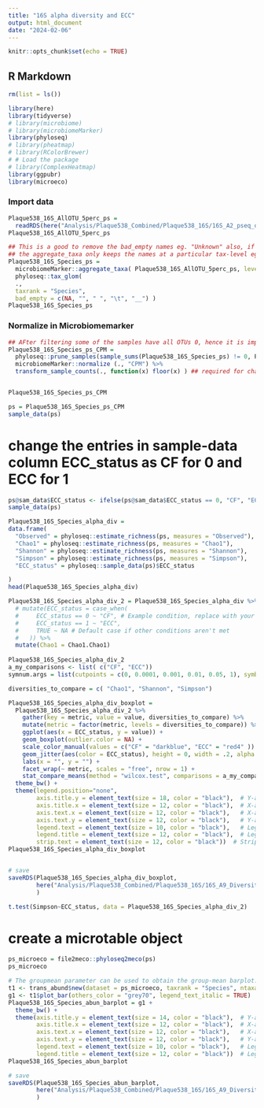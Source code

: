 ```yaml
---
title: "16S alpha diversity and ECC"
output: html_document
date: "2024-02-06"
---
```


```r
knitr::opts_chunk$set(echo = TRUE)
```

## R Markdown
```r
rm(list = ls())
```

```r
library(here)
library(tidyverse)
# library(microbiome)
# library(microbiomeMarker)
library(phyloseq)
# library(pheatmap)
# library(RColorBrewer)
# # Load the package
# library(ComplexHeatmap)
library(ggpubr)
library(microeco)
```


### Import data

```r
Plaque538_16S_AllOTU_5perc_ps =
  readRDS(here("Analysis/Plaque538_Combined/Plaque538_16S/16S_A2_pseq_objects/Plaque538_16S_AllOTU_5perc_ps_17_vars_240306.Rds"))
Plaque538_16S_AllOTU_5perc_ps

## This is a good to remove the bad_empty names eg. "Unknown" also, if required
## the aggregate_taxa only keeps the names at a particular tax-level eg Species with prerix "g__"
Plaque538_16S_Species_ps = 
  microbiomeMarker::aggregate_taxa( Plaque538_16S_AllOTU_5perc_ps, level = "Species", verbose = FALSE) %>%
  phyloseq::tax_glom(
  .,
  taxrank = "Species",
  bad_empty = c(NA, "", " ", "\t", "__") ) 
Plaque538_16S_Species_ps
```
### Normalize in Microbiomemarker

```r
## AFter filtering some of the samples have all OTUs 0, hence it is important to add one to mitigate this problem
Plaque538_16S_Species_ps_CPM =
  phyloseq::prune_samples(sample_sums(Plaque538_16S_Species_ps) != 0, Plaque538_16S_Species_ps) %>% 
  microbiomeMarker::normalize (., "CPM") %>% 
  transform_sample_counts(., function(x) floor(x) ) ## required for chao1


Plaque538_16S_Species_ps_CPM
```


```r
ps = Plaque538_16S_Species_ps_CPM
sample_data(ps)
```

# change the entries in sample-data column ECC_status as CF for 0 and ECC for 1
```r
ps@sam_data$ECC_status <- ifelse(ps@sam_data$ECC_status == 0, "CF", "ECC") 
sample_data(ps)
```



```r
Plaque538_16S_Species_alpha_div = 
data.frame(
  "Observed" = phyloseq::estimate_richness(ps, measures = "Observed"),
  "Chao1" = phyloseq::estimate_richness(ps, measures = "Chao1"),
  "Shannon" = phyloseq::estimate_richness(ps, measures = "Shannon"),
  "Simpson" = phyloseq::estimate_richness(ps, measures = "Simpson"),
  "ECC_status" = phyloseq::sample_data(ps)$ECC_status

)
head(Plaque538_16S_Species_alpha_div)
```

```r
Plaque538_16S_Species_alpha_div_2 = Plaque538_16S_Species_alpha_div %>% 
  # mutate(ECC_status = case_when(
  #     ECC_status == 0 ~ "CF", # Example condition, replace with your actual logic
  #     ECC_status == 1 ~ "ECC",
  #     TRUE ~ NA # Default case if other conditions aren't met
  #   )) %>% 
  mutate(Chao1 = Chao1.Chao1) 
  
Plaque538_16S_Species_alpha_div_2
a_my_comparisons <- list( c("CF", "ECC"))
symnum.args = list(cutpoints = c(0, 0.0001, 0.001, 0.01, 0.05, 1), symbols = c("****", "***", "**", "*", "ns"))

diversities_to_compare = c( "Chao1", "Shannon", "Simpson")

Plaque538_16S_Species_alpha_div_boxplot = 
  Plaque538_16S_Species_alpha_div_2 %>%
    gather(key = metric, value = value, diversities_to_compare) %>%
    mutate(metric = factor(metric, levels = diversities_to_compare)) %>%
    ggplot(aes(x = ECC_status, y = value)) +
    geom_boxplot(outlier.color = NA) +
    scale_color_manual(values = c("CF" = "darkblue", "ECC" = "red4" )) +
    geom_jitter(aes(color = ECC_status), height = 0, width = .2, alpha = 0.7) +
    labs(x = "", y = "") +
    facet_wrap(~ metric, scales = "free", nrow = 1) +
    stat_compare_means(method = "wilcox.test", comparisons = a_my_comparisons, label = "p.signif", symnum.args = symnum.args) +
  theme_bw() +
  theme(legend.position="none",
        axis.title.y = element_text(size = 18, color = "black"),  # Y-axis title with specific size
        axis.title.x = element_text(size = 12, color = "black"),  # X-axis title with default size
        axis.text.x = element_text(size = 12, color = "black"),   # X-axis text with default size
        axis.text.y = element_text(size = 12, color = "black"),   # Y-axis text with default size
        legend.text = element_text(size = 10, color = "black"),   # Legend text with default size
        legend.title = element_text(size = 12, color = "black"),  # Legend title with default size
        strip.text = element_text(size = 12, color = "black"))  # Strip text with default size
Plaque538_16S_Species_alpha_div_boxplot


# save
saveRDS(Plaque538_16S_Species_alpha_div_boxplot,
        here("Analysis/Plaque538_Combined/Plaque538_16S/16S_A9_Diversity/Plaque538_16S_Species_alpha_div_boxplot.rds")
        )
```
```r
t.test(Simpson~ECC_status, data = Plaque538_16S_Species_alpha_div_2)
```

# create a microtable object

```r
ps_microeco = file2meco::phyloseq2meco(ps)
ps_microeco
```

```r
# The groupmean parameter can be used to obtain the group-mean barplot.
t1 <- trans_abund$new(dataset = ps_microeco, taxrank = "Species", ntaxa = 20, use_percentage = FALSE, groupmean = "ECC_status")
g1 <- t1$plot_bar(others_color = "grey70", legend_text_italic = TRUE)
Plaque538_16S_Species_abun_barplot = g1 +
  theme_bw() +
  theme(axis.title.y = element_text(size = 14, color = "black"),  # Y-axis title with specific size
        axis.title.x = element_text(size = 12, color = "black"),  # X-axis title with default size
        axis.text.x = element_text(size = 12, color = "black"),   # X-axis text with default size
        axis.text.y = element_text(size = 12, color = "black"),   # Y-axis text with default size
        legend.text = element_text(size = 10, color = "black"),   # Legend text with default size
        legend.title = element_text(size = 12, color = "black"))  # Legend title with default size
Plaque538_16S_Species_abun_barplot

# save
saveRDS(Plaque538_16S_Species_abun_barplot,
        here("Analysis/Plaque538_Combined/Plaque538_16S/16S_A9_Diversity/Plaque538_16S_Species_abun_barplot.rds")
        )
```

